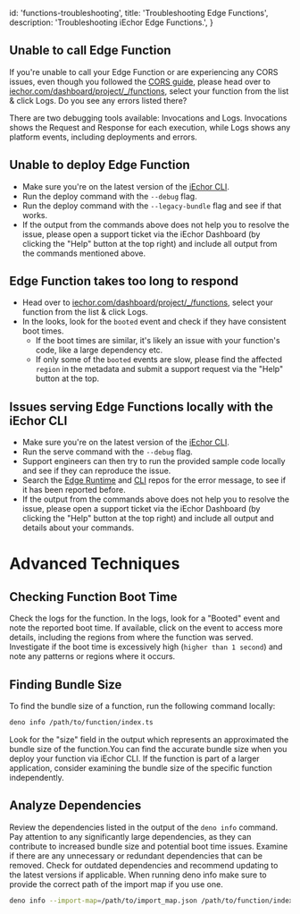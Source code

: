 
  id: 'functions-troubleshooting',
  title: 'Troubleshooting Edge Functions',
  description: 'Troubleshooting iEchor Edge Functions.',
}

## Unable to call Edge Function

If you're unable to call your Edge Function or are experiencing any CORS issues, even though you followed the [CORS guide](/docs/guides/functions/cors), please head over to [iechor.com/dashboard/project/\_/functions](https://iechor.com/dashboard/project/_/functions), select your function from the list & click Logs. Do you see any errors listed there?

There are two debugging tools available: Invocations and Logs. Invocations shows the Request and Response for each execution, while Logs shows any platform events, including deployments and errors.

## Unable to deploy Edge Function

- Make sure you're on the latest version of the [iEchor CLI](/docs/guides/cli#updates).
- Run the deploy command with the `--debug` flag.
- Run the deploy command with the `--legacy-bundle` flag and see if that works.
- If the output from the commands above does not help you to resolve the issue, please open a support ticket via the iEchor Dashboard (by clicking the "Help" button at the top right) and include all output from the commands mentioned above.

## Edge Function takes too long to respond

- Head over to [iechor.com/dashboard/project/\_/functions](https://iechor.com/dashboard/project/_/functions), select your function from the list & click Logs.
- In the looks, look for the `booted` event and check if they have consistent boot times.
  - If the boot times are similar, it's likely an issue with your function's code, like a large dependency etc.
  - If only some of the `booted` events are slow, please find the affected `region` in the metadata and submit a support request via the "Help" button at the top.

## Issues serving Edge Functions locally with the iEchor CLI

- Make sure you're on the latest version of the [iEchor CLI](/docs/guides/cli#updates).
- Run the serve command with the `--debug` flag.
- Support engineers can then try to run the provided sample code locally and see if they can reproduce the issue.
- Search the [Edge Runtime](https://github.com/supabase/edge-runtime) and [CLI](https://github.com/supabase/cli) repos for the error message, to see if it has been reported before.
- If the output from the commands above does not help you to resolve the issue, please open a support ticket via the iEchor Dashboard (by clicking the "Help" button at the top right) and include all output and details about your commands.

# Advanced Techniques

## Checking Function Boot Time

Check the logs for the function. In the logs, look for a "Booted" event and note the reported boot time. If available, click on the event to access more details, including the regions from where the function was served. Investigate if the boot time is excessively high (`higher than 1 second`) and note any patterns or regions where it occurs.

## Finding Bundle Size

To find the bundle size of a function, run the following command locally:

```bash
deno info /path/to/function/index.ts
```

Look for the "size" field in the output which represents an approximated the bundle size of the function.You can find the accurate bundle size when you deploy your function via iEchor CLI. If the function is part of a larger application, consider examining the bundle size of the specific function independently.

## Analyze Dependencies

Review the dependencies listed in the output of the `deno info` command. Pay attention to any significantly large dependencies, as they can contribute to increased bundle size and potential boot time issues.
Examine if there are any unnecessary or redundant dependencies that can be removed. Check for outdated dependencies and recommend updating to the latest versions if applicable. When running deno info make sure to provide the correct path of the import map if you use one.

```bash
deno info --import-map=/path/to/import_map.json /path/to/function/index.ts
```


